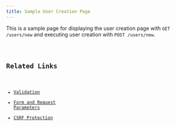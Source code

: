 ```yaml
---
title: Sample User Creation Page
---
```



This is a sample page for displaying the user creation page with `GET /users/new` and executing user creation with `POST /users/new`.

<Code code={sampleCode} lang="astro" title="src/pages/users/new.astro" />

## Related Links

- [Validation](../guides/validation)
- [Form and Request Parameters](../guides/form_and_parameters)
- [CSRF Protection](../guides/csrf_protection)

